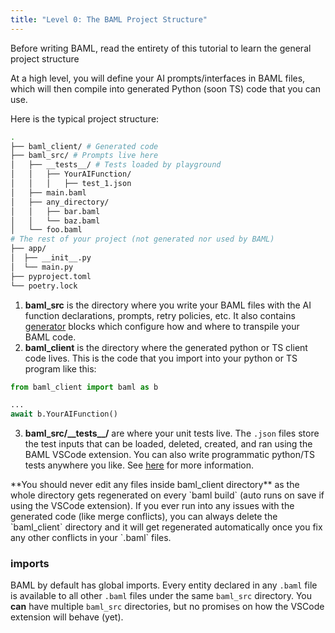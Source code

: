 ```yaml
---
title: "Level 0: The BAML Project Structure"
---
```


<Warning>
  Before writing BAML, read the entirety of this tutorial to learn the general project structure
</Warning>

At a high level, you will define your AI prompts/interfaces in BAML files, which will then compile into generated Python (soon TS) code that you can use.

Here is the typical project structure:

```bash
.
├── baml_client/ # Generated code
├── baml_src/ # Prompts live here
│   ├── __tests__/ # Tests loaded by playground
│   │   ├── YourAIFunction/
│   │   │   ├── test_1.json
│   ├── main.baml
│   ├── any_directory/
│   │   ├── bar.baml
│   │   └── baz.baml
│   └── foo.baml
# The rest of your project (not generated nor used by BAML)
├── app/
│  ├── __init__.py
│  └── main.py
├── pyproject.toml
└── poetry.lock

```

1. **baml_src** is the directory where you write your BAML files with the AI function declarations, prompts, retry policies, etc. It also contains [generator](/v3/syntax/generator) blocks which configure how and where to transpile your BAML code.
2. **baml_client** is the directory where the generated python or TS client code lives. This is the code that you import into your python or TS program like this:

```python
from baml_client import baml as b

...
await b.YourAIFunction()
```

3. **baml_src/\_\_tests\_\_/** are where your unit tests live. The `.json` files store the test inputs that can be loaded, deleted, created, and ran using the BAML VSCode extension. You can also write programmatic python/TS tests anywhere you like. See [here](/v3/syntax/function-testing) for more information.

<Warning>
  **You should never edit any files inside baml_client directory** as the whole
  directory gets regenerated on every `baml build` (auto runs on save if using
  the VSCode extension).
</Warning>

<Tip>
  If you ever run into any issues with the generated code (like merge
  conflicts), you can always delete the `baml_client` directory and it will get
  regenerated automatically once you fix any other conflicts in your `.baml`
  files.
</Tip>

### imports

BAML by default has global imports. Every entity declared in any `.baml` file is available to all other `.baml` files under the same `baml_src` directory. You **can** have multiple `baml_src` directories, but no promises on how the VSCode extension will behave (yet).
